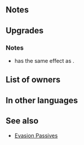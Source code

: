 {{Weapon Infobox
|tagid=SID_新年の戦猫の爪牙
|weaponType=Beast
|might=14
|range=1
|effect=Grants Spd+3. If unit's Spd > foe's Spd, deals damage = 70% of difference between stats. (Maximum bonus of +7 damage. Combos with Phantom Spd.) If unit's Spd > foe's Spd, reduces damage from attacks during combat and from area-of-effect Specials (excluding Røkkr area-of-effect Specials) by percentage = difference between stats × 4 (max 40%).<br><br>At start of turn, if unit is adjacent to only beast or dragon allies or if unit is not adjacent to any ally, unit transforms (otherwise, unit reverts). If unit transforms, grants Atk+2, and if unit initiates combat, inflicts Atk/Def-4 on foe during combat and foe cannot make a follow-up attack.
|cost=400
|exclusive=1
|canUseMove=Cavalry 
|statModifiers=0,14,3,0,0
|required=Adult (Cavalry)
|refinePaths=default
|refineSP=400
|refineMedals=500
|refineDews=200
|upgradedEffect=Grants Spd+3. If unit's Spd > foe's Spd, deals damage = 70% of difference between stats. (Maximum bonus of +7 damage. Combos with Phantom Spd.) If unit's Spd > foe's Spd, reduces damage from attacks during combat and from area-of-effect Specials (excluding Røkkr area-of-effect Specials) by percentage = difference between stats × 4 (max 40%). If unit initiates combat or is not adjacent to an ally, grants Atk/Spd+5 to unit during combat. At start of turn, if unit is adjacent to only beast or dragon allies or if unit is not adjacent to any ally, unit transforms (otherwise, unit reverts). If unit transforms, grants Atk+2, and if unit initiates combat, inflicts Atk/Def-4 on foe during combat and foe cannot make a follow-up attack.
|upgradedEffect2=Grants Spd+3. If unit's Spd > foe's Spd, deals damage = 70% of difference between stats. (Maximum bonus of +7 damage. Combos with Phantom Spd.) If unit's Spd > foe's Spd, reduces damage from attacks during combat and from area-of-effect Specials (excluding Røkkr area-of-effect Specials) by percentage = difference between stats × 4 (max 40%). If unit initiates combat or is not adjacent to an ally, grants Atk/Spd+5 to unit during combat. At start of turn, if unit is adjacent to only beast or dragon allies or if unit is not adjacent to any ally, unit transforms (otherwise, unit reverts). If unit transforms, grants Atk+2 to unit, inflicts Atk/Def-X on foe during combat (X = number of spaces from start position to end position of whoever initiated combat + 3; max 6), and also, if X ≥ 5, reduces damage from foe's first attack by 30% during combat.
|tagidExtraSkill1=一
|effectSkill1=If a skill compares unit's Spd to a foe's or ally's Spd, treats unit's Spd as if granted +10. At start of combat, if unit's HP ≥ 25%, grants Atk/Spd+5 to unit and neutralizes effects that guarantee foe's follow-up attacks and effects that prevent unit's follow-up attacks during combat.
|iconSkill1=Guardian Fang W.png
|properties=
}}
==Notes==
{{BonusStatDamage|stat=Spd}}
{{DamagePercentageReduction}}
{{AoEDamageReduction}}
{{Beast (Cavalry)}}

==Upgrades==
{{Weapon Upgrade List}}
===Notes===
{{IfUnitInitiates}}
{{Temporary buffs|name=refined Guardian Fang}}
* {{St|Guardian Fang|refine=Skill1}} has the same effect as {{St|Phantom Spd 3}}.
{{Phantom Passive notes|Spd|name={{St|Guardian Fang|refine=Skill1}}}}
{{Follow-up effect neutralization|name={{St|Guardian Fang|refine=Skill1}}}}
{{Beast (Cavalry) Upgrade}}
==List of owners==
{{Skill Hero List}}
==In other languages==
{{OtherLanguages
|english=Guardian Fang
|japanese=新年の戦猫の爪牙
|german=Wächterfangzahn
|spanishEU=Garra guardiana
|spanishLA=Colmillo guardián
|french=Croc de gardiens
|italian=Zanna protettiva
|chineseTW=新年戰貓的爪牙
|portuguese=Presa felina
}}
==See also==
{{See also skills|cond=Description LIKE '%If unit_s%> foe_s%, deals damage =%difference between stats%' AND (Exclusive='1' OR SP='300') OR Description LIKE '%unit_s Spd > foe_s Spd%educes damage%percentage = difference between stats ×%' AND Description NOT LIKE '%【Dodge】%' AND Exclusive='1' OR Description LIKE '%If a skill compares unit_s Spd to a foe_s or ally_s Spd%'}}
* [[Evasion Passives]]
{{Weapons Navbox}}